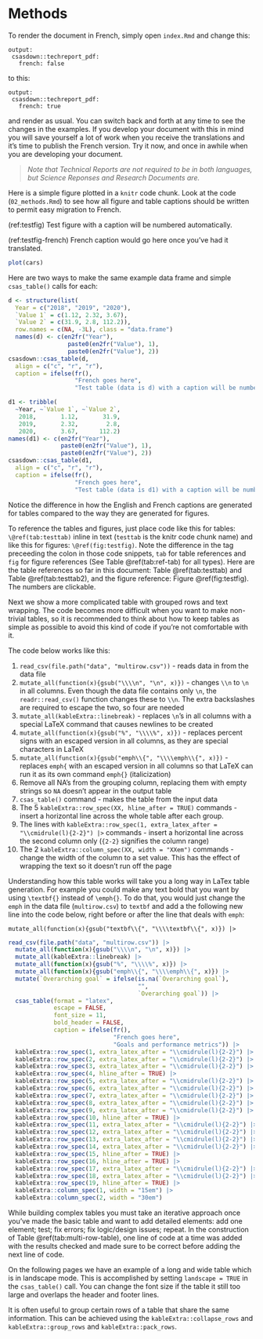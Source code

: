 # Methods

To render the document in French, simply open `index.Rmd` and change this:

````
output:
 csasdown::techreport_pdf:
   french: false
````
to this:
````
output:
 csasdown::techreport_pdf:
   french: true
````
and render as usual. You can switch back and forth at any time to see the changes in the examples. If you develop your document with this in mind you will save yourself a lot of work when you receive the translations and it's time to publish the French version. Try it now, and once in awhile when you are developing your document.

> *Note that Technical Reports are not required to be in both languages, but Science Reponses and Research Documents are.*

Here is a simple figure plotted in a `knitr` code chunk. Look at the code (`02_methods.Rmd`) to see how all figure and table captions should be written to permit easy migration to French.

(ref:testfig) Test figure with a caption will be numbered automatically.

(ref:testfig-french) French caption would go here once you've had it translated.

```r
plot(cars)
```

Here are two ways to make the same example data frame and simple `csas_table()` calls for each: 

```r
d <- structure(list(
  Year = c("2018", "2019", "2020"), 
  `Value 1` = c(1.12, 2.32, 3.67), 
  `Value 2` = c(31.9, 2.8, 112.2)), 
  row.names = c(NA, -3L), class = "data.frame")
  names(d) <- c(en2fr("Year"),
                 paste0(en2fr("Value"), 1),
                 paste0(en2fr("Value"), 2))
csasdown::csas_table(d,
  align = c("c", "r", "r"),
  caption = ifelse(fr(),
                   "French goes here",
                   "Test table (data is d) with a caption will be numbered automatically."))
```

```r
d1 <- tribble(
  ~Year, ~`Value 1`, ~`Value 2`,
   2018,       1.12,       31.9,
   2019,       2.32,        2.8,
   2020,       3.67,      112.2)
names(d1) <- c(en2fr("Year"),
               paste0(en2fr("Value"), 1),
               paste0(en2fr("Value"), 2))
csasdown::csas_table(d1,
  align = c("c", "r", "r"),
  caption = ifelse(fr(),
                   "French goes here",
                   "Test table (data is d1) with a caption will be numbered automatically."))
```

Notice the difference in how the English and French captions are generated for tables compared to the way they are generated for figures.

To reference the tables and figures, just place code like this for tables: `\@ref(tab:testtab)` inline in text (`testtab` is the knitr code chunk name) and like this for figures: `\@ref(fig:testfig)`. Note the difference in the tag preceeding the colon in those code snippets, `tab` for table references and `fig` for figure references (See Table \@ref(tab:ref-tab) for all types). Here are the table references so far in this document: Table \@ref(tab:testtab) and Table \@ref(tab:testtab2), and the figure reference: Figure \@ref(fig:testfig). The numbers are clickable.

Next we show a more complicated table with grouped rows and text wrapping. The code becomes more difficult when you want to make non-trivial tables, so it is recommended to think about how to keep tables as simple as possible to avoid this kind of code if you're not comfortable with it. 

The code below works like this:

1. `read_csv(file.path("data", "multirow.csv"))` - reads data in from the data file
2. `mutate_all(function(x){gsub("\\\\n", "\n", x)})` -  changes `\\n` to `\n` in all columns. Even though the data file contains only `\n`, the `readr::read_csv()` function changes these to `\\n`. The extra backslashes are required to escape the two, so four are needed
3. `mutate_all(kableExtra::linebreak)` -  replaces `\n`'s in all columns with a special LaTeX command that causes newlines to be created
4. `mutate_all(function(x){gsub("%", "\\\\%", x)})` - replaces percent signs with an escaped version in all columns, as they are special characters in LaTeX
5. `mutate_all(function(x){gsub("emph\\{", "\\\\emph\\{", x)})` - replaces `emph{` with an escaped version in all columns so that LaTeX can run it as its own command `emph{}` (italicization)
6. Remove all NA's from the grouping column, replacing them with empty strings so `NA` doesn't appear in the output table
7. `csas_table()` command - makes the table from the input data
8. The 5 `kableExtra::row_spec(XX, hline_after = TRUE)` commands - insert a horizontal line across the whole table after each group.
9. The lines with `kableExtra::row_spec(1, extra_latex_after = "\\cmidrule(l){2-2}") |>` commands - insert a horizontal line across the second column only (`{2-2}` signifies the column range)
10. The 2 `kableExtra::column_spec(XX, width = "XXem")` commands - change the width of the column to a set value. This has the effect of wrapping the text so it doesn't run off the page

Understanding how this table works will take you a long way in LaTex table generation. For example you could make any text bold that you want by using `\textbf{}` instead of `\emph{}`. To do that, you would just change the `emph` in the data file (`multirow.csv`) to `textbf` and add a the following new line into the code below, right before or after the line that deals with `emph`:

`mutate_all(function(x){gsub("textbf\\{", "\\\\textbf\\{", x)}) |>`

```r
read_csv(file.path("data", "multirow.csv")) |> 
  mutate_all(function(x){gsub("\\\\n", "\n", x)}) |> 
  mutate_all(kableExtra::linebreak) |>
  mutate_all(function(x){gsub("%", "\\\\%", x)}) |> 
  mutate_all(function(x){gsub("emph\\{", "\\\\emph\\{", x)}) |> 
  mutate(`Overarching goal` = ifelse(is.na(`Overarching goal`),
                                     "",
                                     `Overarching goal`)) |> 
  csas_table(format = "latex",
             escape = FALSE,
             font_size = 11,
             bold_header = FALSE,
             caption = ifelse(fr(),
                              "French goes here",
                              "Goals and performance metrics")) |>
  kableExtra::row_spec(1, extra_latex_after = "\\cmidrule(l){2-2}") |> 
  kableExtra::row_spec(2, extra_latex_after = "\\cmidrule(l){2-2}") |> 
  kableExtra::row_spec(3, extra_latex_after = "\\cmidrule(l){2-2}") |> 
  kableExtra::row_spec(4, hline_after = TRUE) |> 
  kableExtra::row_spec(5, extra_latex_after = "\\cmidrule(l){2-2}") |> 
  kableExtra::row_spec(6, extra_latex_after = "\\cmidrule(l){2-2}") |> 
  kableExtra::row_spec(7, extra_latex_after = "\\cmidrule(l){2-2}") |> 
  kableExtra::row_spec(8, extra_latex_after = "\\cmidrule(l){2-2}") |> 
  kableExtra::row_spec(9, extra_latex_after = "\\cmidrule(l){2-2}") |> 
  kableExtra::row_spec(10, hline_after = TRUE) |> 
  kableExtra::row_spec(11, extra_latex_after = "\\cmidrule(l){2-2}") |> 
  kableExtra::row_spec(12, extra_latex_after = "\\cmidrule(l){2-2}") |> 
  kableExtra::row_spec(13, extra_latex_after = "\\cmidrule(l){2-2}") |> 
  kableExtra::row_spec(14, extra_latex_after = "\\cmidrule(l){2-2}") |> 
  kableExtra::row_spec(15, hline_after = TRUE) |> 
  kableExtra::row_spec(16, hline_after = TRUE) |> 
  kableExtra::row_spec(17, extra_latex_after = "\\cmidrule(l){2-2}") |> 
  kableExtra::row_spec(18, extra_latex_after = "\\cmidrule(l){2-2}") |> 
  kableExtra::row_spec(19, hline_after = TRUE) |> 
  kableExtra::column_spec(1, width = "15em") |>
  kableExtra::column_spec(2, width = "30em")

```

While building complex tables you must take an iterative approach once you've made the basic table and want to add detailed elements: add one element; test; fix errors; fix logic/design issues; repeat. In the construction of Table \@ref(tab:multi-row-table), one line of code at a time was added with the results checked and made sure to be correct before adding the next line of code.

On the following pages we have an example of a long and wide table which is in landscape mode. This is accomplished by setting `landscape = TRUE` in the `csas_table()` call. You can change the font size if the table it still too large and overlaps the header and footer lines.

\clearpage

<!-- clearpage ends the page, and also dumps out all floats.
Floats are things like tables and figures. -->
\begin{landscapepage}
```r
yrs <- 1:45
ages <- 1:15
widelong <- matrix(round(rnorm(length(yrs) * length(ages), 20), 4),
  nr = length(yrs),
  nc = length(ages),
  dimnames = list(year = yrs, age = ages))
widelong_df <- data.frame(cbind(yrs, widelong))

csasdown::csas_table(widelong_df,
  col.names = c("Year", as.character(ages)),
  caption = "A long and wide table",
  format = "latex",
  bold_header = FALSE,
  font_size = 8)
```
\end{landscapepage}
\clearpage

It is often useful to group certain rows of a table that share the same information. This can be achieved using the `kableExtra::collapse_rows` and `kableExtra::group_rows` and `kableExtra::pack_rows`.